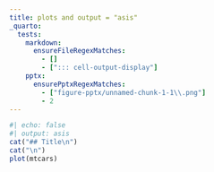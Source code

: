 ```yaml
---
title: plots and output = "asis"
_quarto:
  tests:
    markdown:
      ensureFileRegexMatches:
        - [] 
        - ["::: cell-output-display"]
    pptx: 
      ensurePptxRegexMatches:
        - ["figure-pptx/unnamed-chunk-1-1\\.png"]
        - 2
---
```


```r
#| echo: false
#| output: asis
cat("## Title\n")
cat("\n")
plot(mtcars)
```